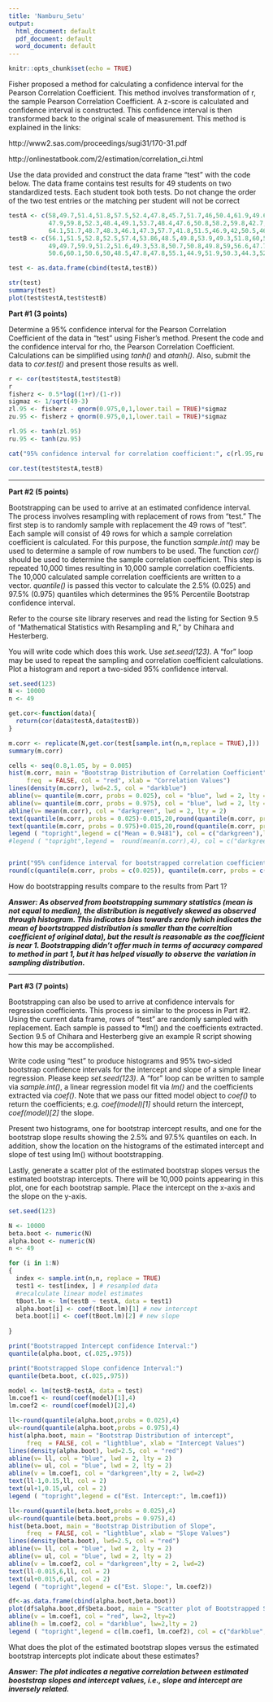```yaml
---
title: 'Namburu_Setu'
output:
  html_document: default
  pdf_document: default
  word_document: default
---
```


```r
knitr::opts_chunk$set(echo = TRUE)
```

Fisher proposed a method for calculating a confidence interval for the Pearson Correlation Coefficient. This method involves transformation of r, the sample Pearson Correlation Coefficient. A z-score is calculated and confidence interval is constructed. This confidence interval is then transformed back to the original scale of measurement. This method is explained in the links:

http://www2.sas.com/proceedings/sugi31/170-31.pdf

http://onlinestatbook.com/2/estimation/correlation_ci.html

Use the data provided and construct the data frame "test" with the code below.  The data frame contains test results for 49 students on two standardized tests. Each student took both tests. Do not change the order of the two test entries or the matching per student will not be correct

```r

testA <- c(58,49.7,51.4,51.8,57.5,52.4,47.8,45.7,51.7,46,50.4,61.9,49.6,61.6,54,54.9,49.7,
           47.9,59.8,52.3,48.4,49.1,53.7,48.4,47.6,50.8,58.2,59.8,42.7,47.8,51.4,50.9,49.4,
           64.1,51.7,48.7,48.3,46.1,47.3,57.7,41.8,51.5,46.9,42,50.5,46.3,44,59.3,52.8)
testB <- c(56.1,51.5,52.8,52.5,57.4,53.86,48.5,49.8,53.9,49.3,51.8,60,51.4,60.2,53.8,52,
           49,49.7,59.9,51.2,51.6,49.3,53.8,50.7,50.8,49.8,59,56.6,47.7,47.2,50.9,53.3,
           50.6,60.1,50.6,50,48.5,47.8,47.8,55.1,44.9,51.9,50.3,44.3,52,49,46.2,59,52)

test <- as.data.frame(cbind(testA,testB))

str(test)
summary(test)
plot(test$testA,test$testB)

```

**Part #1 (3 points)**

Determine a 95% confidence interval for the Pearson Correlation Coefficient of the data in "test" using Fisher's method. Present the code and the confidence interval for rho, the Pearson Correlation Coefficient. Calculations can be simplified using *tanh()* and *atanh()*. Also, submit the data to *cor.test()* and present those results as well.

```r
r <- cor(test$testA,test$testB)
r
fisherz <- 0.5*log((1+r)/(1-r))
sigmaz <- 1/sqrt(49-3)
zl.95 <- fisherz - qnorm(0.975,0,1,lower.tail = TRUE)*sigmaz
zu.95 <- fisherz + qnorm(0.975,0,1,lower.tail = TRUE)*sigmaz

rl.95 <- tanh(zl.95)
ru.95 <- tanh(zu.95)

cat("95% confidence interval for correlation coefficient:", c(rl.95,ru.95),'\n')

cor.test(test$testA,testB)


```

-----

**Part #2 (5 points)**

Bootstrapping can be used to arrive at an estimated confidence interval. The process involves resampling with replacement of rows from "test." The first step is to randomly sample with replacement the 49 rows of "test".  Each sample will consist of 49 rows for which a sample correlation coefficient is calculated. For this purpose, the function *sample.int()* may be used to determine a sample of row numbers to be used. The function *cor()* should be used to determine the sample correlation coefficient. This step is repeated 10,000 times resulting in 10,000 sample correlation coefficients. The 10,000 calculated sample correlation coefficients are written to a vector. *quantile()* is passed this vector to calculate the 2.5% (0.025) and 97.5% (0.975) quantiles which determines the 95% Percentile Bootstrap confidence interval.

Refer to the course site library reserves and read the listing for Section 9.5 of "Mathematical Statistics with Resampling and R," by Chihara and Hesterberg.

You will write code which does this work. Use *set.seed(123)*. A "for" loop may be used to repeat the sampling and correlation coefficient calculations. Plot a histogram and report a two-sided 95% confidence interval. 

```r

set.seed(123)
N <- 10000
n <- 49

get.cor<-function(data){
  return(cor(data$testA,data$testB))
}

m.corr <- replicate(N,get.cor(test[sample.int(n,n,replace = TRUE),]))
summary(m.corr)

cells <- seq(0.8,1.05, by = 0.005)
hist(m.corr, main = "Bootstrap Distribution of Correlation Coefficient",breaks = cells,
     freq  = FALSE, col = "red", xlab = "Correlation Values")
lines(density(m.corr), lwd=2.5, col = "darkblue")
abline(v= quantile(m.corr, probs = 0.025), col = "blue", lwd = 2, lty = 2)
abline(v= quantile(m.corr, probs = 0.975), col = "blue", lwd = 2, lty = 2)
abline(v= mean(m.corr), col = "darkgreen", lwd = 2, lty = 2)
text(quantile(m.corr, probs = 0.025)-0.015,20,round(quantile(m.corr, probs = 0.025),4), col = 2)
text(quantile(m.corr, probs = 0.975)+0.015,20,round(quantile(m.corr, probs = 0.975),4), col = 2)
legend ( "topright",legend = c("Mean = 0.9481"), col = c("darkgreen"),lty=c(2))
#legend ( "topright",legend =  round(mean(m.corr),4), col = c("darkgreen"),lty=c(2))


print("95% confidence interval for bootstrapped correlation coefficient: ")
round(c(quantile(m.corr, probs = c(0.025)), quantile(m.corr, probs = c(0.975))), digits = 4)


```

How do bootstrapping results compare to the results from Part 1? 

***Answer: As observed from bootstrapping summary statistics (mean is not equal to median), the distribution is negatively skewed as observed through histogram. This indicates bias towards zero (which indicates the mean of boortstrapped distribution is smaller than the correltion coefficient of original data), but the result is reasonable as the coefficient is near 1. Bootstrapping didn't offer much in terms of accuracy compared to method in part 1, but it has helped visually to observe the variation in sampling distribution.  ***

-----

**Part #3 (7 points)**

Bootstrapping can also be used to arrive at confidence intervals for regression coefficients. This process is similar to the process in Part #2. Using the current data frame, rows of "test" are randomly sampled with replacement. Each sample is passed to *lm() and the coefficients extracted. Section 9.5 of Chihara and Hesterberg give an example R script showing how this may be accomplished.

Write code using "test" to produce histograms and 95% two-sided bootstrap confidence intervals for the intercept and slope of a simple linear regression. Please keep *set.seed(123)*. A "for" loop can be written to sample via *sample.int()*, a linear regression model fit via *lm()* and the coefficients extracted via *coef()*. Note that we pass our fitted model object to *coef()* to return the coefficients; e.g. *coef(model)[1]* should return the intercept, *coef(model)[2]* the slope.

Present two histograms, one for bootstrap intercept results, and one for the bootstrap slope results showing the 2.5% and 97.5% quantiles on each.  In addition, show the location on the histograms of the estimated intercept and slope of test using lm() without bootstrapping.

Lastly, generate a scatter plot of the estimated bootstrap slopes versus the estimated bootstrap intercepts.  There will be 10,000 points appearing in this plot, one for each bootstrap sample.  Place the intercept on the x-axis and the slope on the y-axis.

```r

set.seed(123)

N <- 10000
beta.boot <- numeric(N)
alpha.boot <- numeric(N)
n <- 49 

for (i in 1:N)
{
  index <- sample.int(n,n, replace = TRUE) 
  test1 <- test[index, ] # resampled data
  #recalculate linear model estimates
  tBoot.lm <- lm(testB ~ testA, data = test1)
  alpha.boot[i] <- coef(tBoot.lm)[1] # new intercept
  beta.boot[i] <- coef(tBoot.lm)[2] # new slope
  
}

print("Bootstrapped Intercept confidence Interval:")
quantile(alpha.boot, c(.025,.975))

print("Bootstrapped Slope confidence Interval:")
quantile(beta.boot, c(.025,.975))

model <- lm(testB~testA, data = test)
lm.coef1 <- round(coef(model)[1],4)
lm.coef2 <- round(coef(model)[2],4)

ll<-round(quantile(alpha.boot,probs = 0.025),4)
ul<-round(quantile(alpha.boot,probs = 0.975),4)
hist(alpha.boot, main = "Bootstrap Distribution of intercept",
     freq  = FALSE, col = "lightblue", xlab = "Intercept Values")
lines(density(alpha.boot), lwd=2.5, col = "red")
abline(v= ll, col = "blue", lwd = 2, lty = 2)
abline(v= ul, col = "blue", lwd = 2, lty = 2)
abline(v = lm.coef1, col = "darkgreen",lty = 2, lwd=2)
text(ll-1,0.15,ll, col = 2)
text(ul+1,0.15,ul, col = 2)
legend ( "topright",legend = c("Est. Intercept:", lm.coef1))

ll<-round(quantile(beta.boot,probs = 0.025),4)
ul<-round(quantile(beta.boot,probs = 0.975),4)
hist(beta.boot, main = "Bootstrap Distribution of Slope",
     freq  = FALSE, col = "lightblue", xlab = "Slope Values")
lines(density(beta.boot), lwd=2.5, col = "red")
abline(v= ll, col = "blue", lwd = 2, lty = 2)
abline(v= ul, col = "blue", lwd = 2, lty = 2)
abline(v = lm.coef2, col = "darkgreen",lty = 2, lwd=2)
text(ll-0.015,6,ll, col = 2)
text(ul+0.015,6,ul, col = 2)
legend ( "topright",legend = c("Est. Slope:", lm.coef2))

df<-as.data.frame(cbind(alpha.boot,beta.boot))
plot(df$alpha.boot,df$beta.boot, main = "Scatter plot of Bootstrapped Slope vs Intercept", col = "darkgreen", xlab = "Intercepts", ylab = "Slopes")
abline(v = lm.coef1, col = "red", lw=2, lty=2)
abline(h = lm.coef2, col = "darkblue", lw=2,lty = 2)
legend ( "topright",legend = c(lm.coef1, lm.coef2), col = c("darkblue", "red"),lty=c(2,2),lw=2)


```


What does the plot of the estimated bootstrap slopes versus the estimated bootstrap intercepts plot indicate about these estimates?  

***Answer: The plot indicates a negative correlation between estimated booststrap slopes and intercept values, i.e., slope and intercept are inversely related.  ***